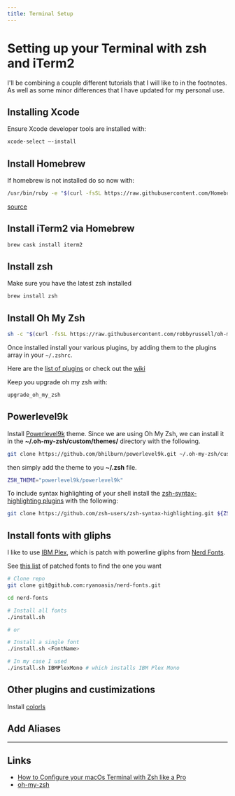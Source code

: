 ```yaml
---
title: Terminal Setup
---
```


# Setting up your Terminal with zsh and iTerm2

I'll be combining a couple different tutorials that I will like to in the footnotes. As well as some minor differences that I have updated for my personal use.

## Installing Xcode

Ensure Xcode developer tools are installed with:

```zsh
xcode-select —-install
```

## Install Homebrew

If homebrew is not installed do so now with:

```zsh
/usr/bin/ruby -e "$(curl -fsSL https://raw.githubusercontent.com/Homebrew/install/master/install)"
```

[source](https://brew.sh)

## Install iTerm2 via Homebrew

```zsh
brew cask install iterm2
```

## Install zsh

Make sure you have the latest zsh installed

```zsh
brew install zsh
```

## Install Oh My Zsh

```zsh
sh -c "$(curl -fsSL https://raw.githubusercontent.com/robbyrussell/oh-my-zsh/master/tools/install.sh)"
```

Once installed install your various plugins, by adding them to the plugins array in your `~/.zshrc`.

Here are the [list of plugins](https://github.com/robbyrussell/oh-my-zsh/tree/master/plugins) or check out the [wiki](https://github.com/robbyrussell/oh-my-zsh/wiki/Plugins)

Keep you upgrade oh my zsh with:

```zsh
upgrade_oh_my_zsh
```

## Powerlevel9k

Install [Powerlevel9k](https://github.com/Powerlevel9k/powerlevel9k/wiki/Install-Instructions#option-2-install-for-oh-my-zsh) theme. Since we are using Oh My Zsh, we can install it in the **~/.oh-my-zsh/custom/themes/** directory with the following.

```zsh
git clone https://github.com/bhilburn/powerlevel9k.git ~/.oh-my-zsh/custom/themes/powerlevel9k
```

then simply add the theme to you **~/.zsh** file.

```zsh
ZSH_THEME="powerlevel9k/powerlevel9k"
```

To include syntax highlighting of your shell install the [zsh-syntax-highlighting plugins](https://github.com/zsh-users/zsh-syntax-highlighting) with the following:

```zsh
git clone https://github.com/zsh-users/zsh-syntax-highlighting.git ${ZSH_CUSTOM:-~/.oh-my-zsh/custom}/plugins/zsh-syntax-highlighting
```

## Install fonts with gliphs

I like to use [IBM Plex](https://github.com/IBM/plex), which is patch with powerline gliphs from [Nerd Fonts](https://github.com/ryanoasis/nerd-fonts).

See [this list](https://github.com/ryanoasis/nerd-fonts#patched-fonts) of patched fonts to find the one you want

```zsh
# Clone repo
git clone git@github.com:ryanoasis/nerd-fonts.git

cd nerd-fonts

# Install all fonts
./install.sh

# or

# Install a single font
./install.sh <FontName>

# In my case I used
./install.sh IBMPlexMono # which installs IBM Plex Mono
```

## Other plugins and custimizations

Install [colorls](https://github.com/athityakumar/colorls#installation)

## Add Aliases

---

## Links

- [How to Configure your macOs Terminal with Zsh like a Pro](https://www.freecodecamp.org/news/how-to-configure-your-macos-terminal-with-zsh-like-a-pro-c0ab3f3c1156/)
- [oh-my-zsh](https://github.com/robbyrussell/oh-my-zsh)
